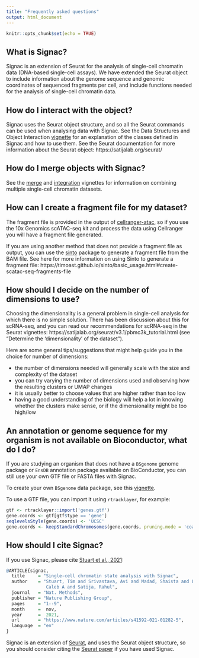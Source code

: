 ```yaml
---
title: "Frequently asked questions"
output: html_document
---
```


```r
knitr::opts_chunk$set(echo = TRUE)
```

## What is Signac?

Signac is an extension of Seurat for the analysis of single-cell chromatin data
(DNA-based single-cell assays). We have extended the Seurat object to include
information about the genome sequence and genomic coordinates of sequenced
fragments per cell, and include functions needed for the analysis of single-cell
chromatin data.

## How do I interact with the object?

Signac uses the Seurat object structure, and so all the Seurat commands can be
used when analysing data with Signac. See the Data Structures and Object
Interaction [vignette](data_structures.html) for an explanation of the classes defined in Signac
and how to use them. See the Seurat documentation for more information about the
Seurat object: https://satijalab.org/seurat/

## How do I merge objects with Signac?

See the [merge](merging.html) and [integration](integration.html) vignettes for
information on combining multiple single-cell chromatin datasets.

## How can I create a fragment file for my dataset?

The fragment file is provided in the output of [cellranger-atac](https://support.10xgenomics.com/single-cell-atac/software/pipelines/latest/what-is-cell-ranger-atac),
so if you use the 10x Genomics scATAC-seq kit and process the data using Cellranger you will have a fragment file generated.

If you are using another method that does not provide a fragment file as output,
you can use the [sinto](https://github.com/timoast/sinto) package to generate
a fragment file from the BAM file. See here for more information on using Sinto
to generate a fragment file:
https://timoast.github.io/sinto/basic_usage.html#create-scatac-seq-fragments-file

## How should I decide on the number of dimensions to use?

Choosing the dimensionality is a general problem in single-cell analysis for
which there is no simple solution. There has been discussion about this for
scRNA-seq, and you can read our recommendations for scRNA-seq in the Seurat
vignettes: https://satijalab.org/seurat/v3.1/pbmc3k_tutorial.html (see
"Determine the ‘dimensionality’ of the dataset").

Here are some general tips/suggestions that might help guide you in the choice
for number of dimensions:

* the number of dimensions needed will generally scale with the size and
complexity of the dataset
* you can try varying the number of dimensions used and observing how the
resulting clusters or UMAP changes
* it is usually better to choose values that are higher rather than too low
* having a good understanding of the biology will help a lot in knowing whether
the clusters make sense, or if the dimensionality might be too high/low

## An annotation or genome sequence for my organism is not available on Bioconductor, what do I do?

If you are studying an organism that does not have a `BSgenome` genome package
or `EnsDB` annotation package available on BioConductor, you can still use your
own GTF file or FASTA files with Signac.

To create your own `BSgenome` data package, see this
[vignette](https://www.bioconductor.org/packages/devel/bioc/vignettes/BSgenome/inst/doc/BSgenomeForge.pdf).

To use a GTF file, you can import it using `rtracklayer`, for example:

```r
gtf <- rtracklayer::import('genes.gtf')
gene.coords <- gtf[gtf$type == 'gene']
seqlevelsStyle(gene.coords) <- 'UCSC'
gene.coords <- keepStandardChromosomes(gene.coords, pruning.mode = 'coarse')
```

## How should I cite Signac?

If you use Signac, please cite [Stuart et al., 2021](https://doi.org/10.1038/s41592-021-01282-5):

```r
@ARTICLE{signac,
  title     = "Single-cell chromatin state analysis with Signac",
  author    = "Stuart, Tim and Srivastava, Avi and Madad, Shaista and Lareau,
               Caleb A and Satija, Rahul",
  journal   = "Nat. Methods",
  publisher = "Nature Publishing Group",
  pages     = "1--9",
  month     =  nov,
  year      =  2021,
  url       = "https://www.nature.com/articles/s41592-021-01282-5",
  language  = "en"
}
```

Signac is an extension of [Seurat](https://satijalab.org/seurat/), and uses the
Seurat object structure, so you should consider citing the
[Seurat paper](https://doi.org/10.1016/j.cell.2019.05.031) if you have used Signac.

